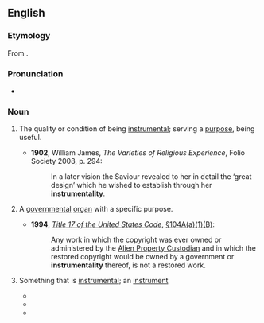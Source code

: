==English==

===Etymology===
From {{suffix|instrumental|ity|lang=en}}.

===Pronunciation===
* {{a|UK}} {{IPA|/ɪnstɹʊmɛnˈtalɪti/|lang=en}}

===Noun===
{{en-noun|instrumentalities}}

# {{lb|en|uncountable}} The quality or condition of being [[instrumental]]; serving a [[purpose]], being useful.
#* '''1902''', William James, ''The Varieties of Religious Experience'', Folio Society 2008, p. 294:
#*: In a later vision the Saviour revealed to her in detail the ‘great design’ which he wished to establish through her '''instrumentality'''.
# {{lb|en|countable|legal}} A [[governmental]] [[organ]] with a specific purpose.
#* '''1994''', ''[[w:Title 17 of the United States Code|Title 17 of the United States Code]]'', [[s:United_States_Code/Title_17/Chapter_1/Section_104A#.28a.29_Automatic_Protection_and_Term|§104A(a)(1)(B)]]:
#*: Any work in which the copyright was ever owned or administered by the [[w:Alien Property Custodian|Alien Property Custodian]] and in which the restored copyright would be owned by a government or '''instrumentality''' thereof, is not a restored work.
# {{lb|en|countable}} Something that is [[instrumental]]; an [[instrument]]
#* {{quote-book|year=1838|author=American Anti-Slavery Society|title=The Anti-Slavery Examiner, Part 2 of 4|chapter=|edition=|url=http://www.gutenberg.org/etext/11272
|passage=He spoke of the various '''instrumentalities''' which were now employed for the conversion of the world.}}
#* {{quote-book|year=1873|author=Helen Hunt Jackson|title=Bits About Home Matters|chapter=|edition=|url=http://www.gutenberg.org/etext/10516
|passage=Delays and failures will only set her to casting about for new '''instrumentalities'''.}}
#* {{quote-book|year=1914|author=Samuel F. B. Morse|title=Samuel F. B. Morse, His Letters and Journals|chapter=|edition=|url=http://www.gutenberg.org/etext/11018
|passage=God works by '''instrumentalities''', and he has wonderfully thus far interposed in keeping evils that I feared in abeyance.}}